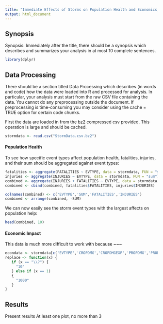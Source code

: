 ```yaml
---
title: "Immediate Effects of Storms on Population Health and Economics, 1950 - 2011"
output: html_document
---
```


## Synopsis

Synopsis: Immediately after the title, there should be a synopsis which describes and summarizes your analysis in at most 10 complete sentences.

```r
library(dplyr)
```

## Data Processing

There should be a section titled Data Processing which describes (in words and code) how the data were loaded into R and processed for analysis. In particular, your analysis must start from the raw CSV file containing the data. You cannot do any preprocessing outside the document. If preprocessing is time-consuming you may consider using the cache = TRUE option for certain code chunks.

First the data are loaded in from the bz2 compressed csv provided. This operation is large and should be cached.

```r
stormdata <- read.csv("StormData.csv.bz2")
```

#### Population Health

To see how specific event types affect population health, fatalities, injuries, and their sum should be aggregated against event types:

```r
fatalities <- aggregate(FATALITIES ~ EVTYPE, data = stormdata, FUN = "sum")
injuries <- aggregate(INJURIES ~ EVTYPE, data = stormdata, FUN = "sum")
combined <- aggregate(INJURIES + FATALITIES ~ EVTYPE, data = stormdata, FUN = "sum")
combined <- cbind(combined, fatalities$FATALITIES, injuries$INJURIES)

colnames(combined) <- c('EVTYPE','SUM','FATALITIES','INJURIES')
combined <- arrange(combined, -SUM)
```

We can now easily see the storm event types with the largest affects on population help:

```r
head(combined, 10)
```

#### Economic Impact

This data is much more difficult to work with because ~~~

```r
econdata <- stormdata[c('EVTYPE','CROPDMG','CROPDMGEXP','PROPDMG','PROPDMGEXP')]
replace <- function(x) {
   if (x == "\\?") {
     "10"
   } else if (x == 1)
   {
     "1000"
   }
}


```

## Results



Present results
At least one plot, no more than 3
